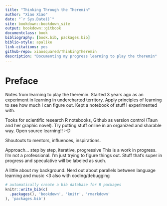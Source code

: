 ```yaml
--- 
title: "Thinking Through the Theremin"
author: "Xiao Xiao"
date: "`r Sys.Date()`"
site: bookdown::bookdown_site
output: bookdown::gitbook
documentclass: book
bibliography: [book.bib, packages.bib]
biblio-style: apalike
link-citations: yes
github-repo: xiaosquared/ThinkingTheremin
description: "Documenting my progress learning to play the theremin"
---
```


# Preface

Notes from learning to play the theremin.
Started 3 years ago as an experiment in learning in undercharted territory.
Apply principles of learning to see how much I can figure out. Kept a notebook of stuff I experimented with.

Tooks for scientific research R notebooks, Github as version control (Taun and her graphic novel). Try putting stuff online in an organized and sharable way. Open source learning!! :-D

Shoutouts to mentors, influences, inspirations.

Approach... step by step, iterative, progressive
This is a work in progress. I'm not a professional. I'm just trying to figure things out.
Stuff that's super in progress and speculative will be labeled as such.

A little about my background. Nerd out about parallels between language learning and music <3
also with coding/debugging

```r
# automatically create a bib database for R packages
knitr::write_bib(c(
  .packages(), 'bookdown', 'knitr', 'rmarkdown'
), 'packages.bib')
```

